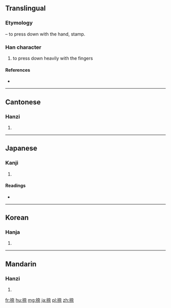 ==Translingual==
===Etymology===
{{Han compound|手|alt1=扌|t1=hand|奈}} – to press down with the hand, stamp.

===Han character===
{{Han char|rn=64|rad=手|as=08|sn=11|four=5409<sub>1</sub>|canj=手大一火 (QKMF)}}

# to press down heavily with the fingers

====References====
* {{Han ref|kx=0435.290|dkj=12221|dj=0785.110|hdz=31893.020|uh=637A|ud=25466|bh=B1CC|bd=45516}}

----

==Cantonese==

===Hanzi===
{{yue-hanzi|jyut=|y=naat6}}

# {{defn|lang=yue|sort=手08}}

----

==Japanese==

===Kanji===
{{ja-kanji|grade=|rs=手08}}

# {{defn|lang=ja|sort=手08}}

====Readings====
* {{ja-readings|on=[[なつ]] (natsu), [[だつ]] (datsu)|kun=[[おす]] (osu)}}

----

==Korean==

===Hanja===
{{ko-hanja|hangeul=날|eumhun=|rv=nal|mr=nal|y=nal}}

# {{defn|lang=ko|sort=手08}}

----

==Mandarin==

===Hanzi===
{{cmn-hanzi|pin=[[nà]] ([[na4]])|wg=na<sup>4</sup>}}

# {{defn|lang=cmn|sort=手08}}

[[fr:捺]]
[[hu:捺]]
[[mg:捺]]
[[ja:捺]]
[[pl:捺]]
[[zh:捺]]